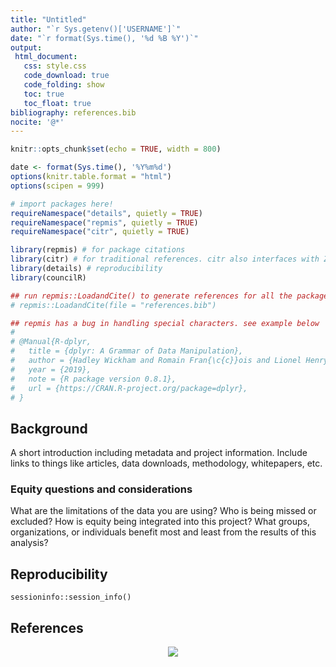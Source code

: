 ```yaml
---
title: "Untitled"
author: "`r Sys.getenv()['USERNAME']`"
date: "`r format(Sys.time(), '%d %B %Y')`"
output: 
 html_document: 
   css: style.css
   code_download: true
   code_folding: show
   toc: true
   toc_float: true
bibliography: references.bib
nocite: '@*'
---
```


```r
knitr::opts_chunk$set(echo = TRUE, width = 800)

date <- format(Sys.time(), '%Y%m%d')
options(knitr.table.format = "html")
options(scipen = 999)

# import packages here!
requireNamespace("details", quietly = TRUE)
requireNamespace("repmis", quietly = TRUE)
requireNamespace("citr", quietly = TRUE)

library(repmis) # for package citations
library(citr) # for traditional references. citr also interfaces with Zotero
library(details) # reproducibility 
library(councilR)

## run repmis::LoadandCite() to generate references for all the packages in the environment -----
# repmis::LoadandCite(file = "references.bib")

## repmis has a bug in handling special characters. see example below
#
# @Manual{R-dplyr,
#   title = {dplyr: A Grammar of Data Manipulation},
#   author = {Hadley Wickham and Romain Fran{\c{c}}ois and Lionel Henry and Kirill M{\"{u}}ller},
#   year = {2019},
#   note = {R package version 0.8.1},
#   url = {https://CRAN.R-project.org/package=dplyr},
# }
```

## Background  

A short introduction including metadata and project information. Include links to things like articles, data downloads, methodology, whitepapers, etc. 


### Equity questions and considerations  

What are the limitations of the data you are using? Who is being missed or excluded? How is equity being integrated into this project? What groups, organizations, or individuals benefit most and least from the results of this analysis?

## Reproducibility  

```details
sessioninfo::session_info()
```

## References  

<a href="https://metrocouncil.org" target="_blank"><img src="logo.png" style="margin-left: 50%;margin-right: 50%;"><div></div></a>

